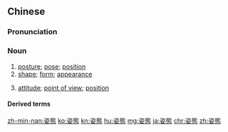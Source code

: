 {{also|姿态}}
==Chinese==
{{zh-forms|s=姿态}}

===Pronunciation===
{{zh-pron
|m=zītài
|c=zi1 taai3
|mn=qz:chir-thài/tw,xm,zz:chu-thài/twv:chú-thài
|cat=n
}}

===Noun===
{{zh-noun}}

# [[posture]]; [[pose]]; [[position]]
# [[shape]]; [[form]]; [[appearance]]
# {{lb|zh|figuratively}} [[attitude]]; [[point of view]]; [[position]]

====Derived terms====
{{zh-der|低姿態}}

[[zh-min-nan:姿態]]
[[ko:姿態]]
[[kn:姿態]]
[[hu:姿態]]
[[mg:姿態]]
[[ja:姿態]]
[[chr:姿態]]
[[zh:姿態]]